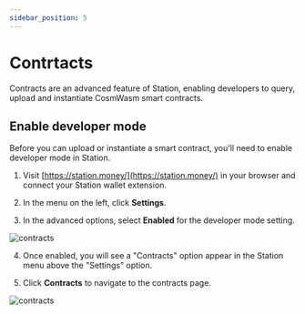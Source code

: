```yaml
---
sidebar_position: 5
---
```


# Contrtacts

Contracts are an advanced feature of Station, enabling developers to query, upload and instantiate CosmWasm smart contracts. 

## Enable developer mode

Before you can upload or instantiate a smart contract, you'll need to enable developer mode in Station. 

1. Visit [https://station.money/](https://station.money/) in your browser and connect your Station wallet extension. 

2. In the menu on the left, click **Settings**. 

3. In the advanced options, select **Enabled** for the developer mode setting. 

<img
    className="readme-img-lg"
    src="/img/screens/contracts/contracts-1.png"
    alt="contracts"
/>

4. Once enabled, you will see a "Contracts" option appear in the Station menu above the "Settings" option. 

5. Click **Contracts** to navigate to the contracts page. 

<img
    className="readme-img-lg"
    src="/img/screens/contracts/contracts-2.png"
    alt="contracts"
/>